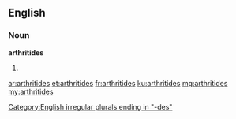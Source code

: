 ==English==

===Noun===
'''arthritides'''

# {{context|medicine}} {{plural of|arthritis}}

[[Category:English irregular plurals ending in "-des"]]

[[ar:arthritides]]
[[et:arthritides]]
[[fr:arthritides]]
[[ku:arthritides]]
[[mg:arthritides]]
[[my:arthritides]]